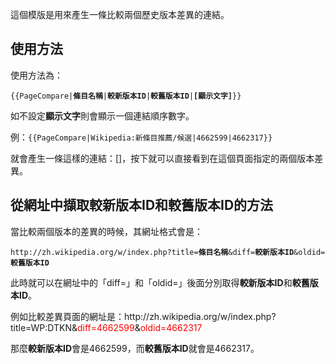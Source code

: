 <includeonly><!-- 在這裡加入模板的保護標識 --></includeonly><noinclude>{{template doc page viewed directly}}</noinclude>
<!-- 在本行下編輯模板說明 -->
這個模版是用來產生一條比較兩個歷史版本差異的連結。

==使用方法==
使用方法為：
 <TT><nowiki>{{</nowiki>PageCompare|'''條目名稱'''|'''較新版本ID'''|'''較舊版本ID'''|'''[顯示文字]'''}}</TT>
如不設定'''顯示文字'''則會顯示一個連結順序數字。


例：<TT><nowiki>{{</nowiki>PageCompare|Wikipedia:新條目推薦/候選|4662599|4662317}}</TT>

就會產生一條這樣的連結：<span class="plainlinks">[{{fullurl:Wikipedia:新條目推薦/候選|diff=4662599&oldid=4662317}}]</span>，按下就可以直接看到在這個頁面指定的兩個版本差異。

==從網址中擷取較新版本ID和較舊版本ID的方法==
當比較兩個版本的差異的時候，其網址格式會是：
 <nowiki>http://zh.wikipedia.org/w/index.php?</nowiki>title='''條目名稱'''&diff='''較新版本ID'''&oldid='''較舊版本ID'''
此時就可以在網址中的「diff=」和「oldid=」後面分別取得'''較新版本ID'''和'''較舊版本ID'''。

例如比較差異頁面的網址是：<nowiki>http://zh.wikipedia.org/w/index.php?title=</nowiki>WP:DTKN&<span style="color:#FF0000">diff=4662599</span>&<span style="color:#FF0000">oldid=4662317</span>

那麼'''較新版本ID'''會是4662599，而'''較舊版本ID'''就會是4662317。
<includeonly>
<!-- 本行下加入模板的分類 -->
[[Category:辅助模板|{{PAGENAME}}]]
[[Category:鏈接模板|{{PAGENAME}}]]
<!-- 本行下加入模板的跨語言鏈接 -->

</includeonly>